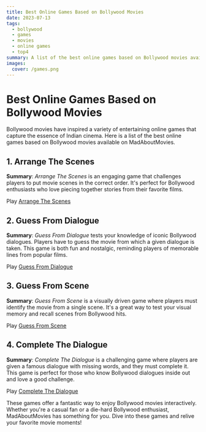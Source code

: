 ```yaml
---
title: Best Online Games Based on Bollywood Movies
date: 2023-07-13
tags:
  - bollywood
  - games
  - movies
  - online games
  - top4
summary: A list of the best online games based on Bollywood movies available on MadAboutMovies.
images:
  cover: /games.png
---
```


# Best Online Games Based on Bollywood Movies

Bollywood movies have inspired a variety of entertaining online games that capture the essence of Indian cinema. Here is a list of the best online games based on Bollywood movies available on MadAboutMovies.

## 1. **Arrange The Scenes**

**Summary**: *Arrange The Scenes* is an engaging game that challenges players to put movie scenes in the correct order. It's perfect for Bollywood enthusiasts who love piecing together stories from their favorite films.

Play [Arrange The Scenes](/sequence)

## 2. **Guess From Dialogue**

**Summary**: *Guess From Dialogue* tests your knowledge of iconic Bollywood dialogues. Players have to guess the movie from which a given dialogue is taken. This game is both fun and nostalgic, reminding players of memorable lines from popular films.

Play [Guess From Dialogue](/dialogue)

## 3. **Guess From Scene**

**Summary**: *Guess From Scene* is a visually driven game where players must identify the movie from a single scene. It's a great way to test your visual memory and recall scenes from Bollywood hits.

Play [Guess From Scene](/scene)

## 4. **Complete The Dialogue**

**Summary**: *Complete The Dialogue* is a challenging game where players are given a famous dialogue with missing words, and they must complete it. This game is perfect for those who know Bollywood dialogues inside out and love a good challenge.

Play [Complete The Dialogue](/complete-dialogue)

These games offer a fantastic way to enjoy Bollywood movies interactively. Whether you're a casual fan or a die-hard Bollywood enthusiast, MadAboutMovies has something for you. Dive into these games and relive your favorite movie moments!
